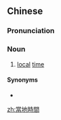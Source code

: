 {{also|当地时间}}
==Chinese==
{{zh-forms|s=当地时间|type=22}}

===Pronunciation===
{{zh-pron
|m=dāngdì shíjiān
|c=dong1 dei6 si4 gaan3,dong1 dei6 si4 gaan1
|h=pfs=tông-thi sṳ̀-kiên
|mn=tong-tē sî-kan/tong-tōe sî-kan
|cat=n
}}

===Noun===
{{zh-noun}}

# [[local]] [[time]]

====Synonyms====
* {{zh-l|本地時間}}

{{zh-cat|Time}}

[[zh:當地時間]]